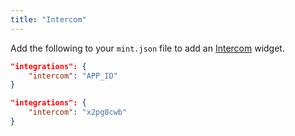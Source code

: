 ```yaml
---
title: "Intercom"
---
```


Add the following to your `mint.json` file to add an [Intercom](https://www.intercom.com) widget.

<CodeGroup>

```json Integration options in mint.json
"integrations": {
    "intercom": "APP_ID"
}
```

```json Example
"integrations": {
    "intercom": "x2pg8cwb"
}
```

</CodeGroup>
